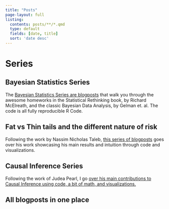 ```yaml
---
title: "Posts"
page-layout: full
listing:
  contents: posts/**/*.qmd
  type: default
  fields: [date, title]
  sort: 'date desc'
---
```


# Series

## Bayesian Statistics Series

The [Bayesian Statistics Series are blogposts](bayesian-statistics.html) that walk you through the awesome homeworks in the Statistical Rethinking book, by Richard McElreath, and the classic Bayesian
Data Analysis, by Gelman et. al. The code is all fully reproducible R Code.

## Fat vs Thin tails and the different nature of risk

Following the work by Nassim Nicholas Taleb, [this series of blogposts](fat-vs-thin-tails.html) goes over his work showcasing
his main results and intuition through code and visualizations.

## Causal Inference Series

Following the work of Judea Pearl, I go [over his main contributions to Causal Inference using code, a bit of math, and visualizations.](causality.html)


## All blogposts in one place




